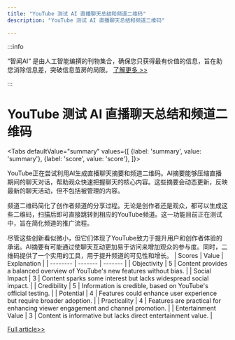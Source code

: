 ```yaml
---
title: "YouTube 测试 AI 直播聊天总结和频道二维码"
description: "YouTube 测试 AI 直播聊天总结和频道二维码"

---
```



:::info

“智闻AI“ 是由人工智能编撰的刊物集合，确保您只获得最有价值的信息，旨在助您消除信息差，突破信息茧房的局限。  [了解更多 >>](/)

:::

# YouTube 测试 AI 直播聊天总结和频道二维码


<Tabs
	defaultValue="summary"
	values={[
	{label: 'summary', value: 'summary'},
	{label: 'score', value: 'score'},
]}>
<TabItem value="summary">


YouTube正在尝试利用AI生成直播聊天摘要和频道二维码。AI摘要能够压缩直播期间的聊天对话，帮助观众快速把握聊天的核心内容。这些摘要会动态更新，反映最新的聊天活动，但不包括被管理的内容。

频道二维码简化了创作者频道的分享过程。无论是创作者还是观众，都可以生成这些二维码，扫描后即可直接跳转到相应的YouTube频道。这一功能目前正在测试中，旨在简化频道的推广流程。

尽管这些创新看似微小，但它们体现了YouTube致力于提升用户和创作者体验的承诺。AI摘要有可能通过使聊天互动更加易于访问来增加观众的参与度。同时，二维码提供了一个实用的工具，用于提升频道的可见性和增长。
</TabItem>
<TabItem value="score">
	| Scores     | Value   | Explanation |
	| -------- | ------- | ------- |
	| Objectivity  | 5    | Content provides a balanced overview of YouTube's new features without bias.    |
	| Social Impact | 3     | Content sparks some interest but lacks widespread social impact.    |
	| Credibility    | 5    | Information is credible, based on YouTube's official testing.    |
	| Potential    | 4    | Features could enhance user experience but require broader adoption.    |
	| Practicality    | 4    | Features are practical for enhancing viewer engagement and channel promotion.    |
	| Entertainment Value    | 3    | Content is informative but lacks direct entertainment value.    |
</TabItem>
</Tabs>

[Full article>>](https://sea.mashable.com/tech/33057/youtube-tests-ai-live-chat-summaries-and-channel-qr-codes-how-to-access-them)
